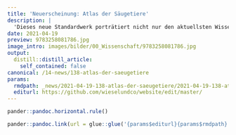 ```yaml
---
title: 'Neuerscheinung: Atlas der Säugetiere'
description: |
  'Dieses neue Standardwerk porträtiert nicht nur den aktuellsten Wissensstand über die 99 Säugetierarten der Schweiz und Liechtensteins.Auch die Biologie und Erforschung der Säuger wird thematisiert, die Ökologische Infrastruktur in den Fokus gestellt und vieles mehr.Vom Mauswiesel zum Braunbären über die Schabrackenspitzmaus zum Braunen Langohr:Über 70 Autorinnen leisteten ihren wissenschaftlichen Beitrag.Herzliche Gratulation den Herausgebern der Schweizerischen Gesellschaft für Wildtierbiologie und im Speziellen dem Wädenswiler Wildtierbiologen Roland Graf!Zur Lancierung gibt es das Buch bis zum 30. Juni noch mit 20% Rabatt. Haben Sie übrigens schon das "Ballenberg der Wiesel" auf dem Campus Grüental der ZHAW Wädenswil entdeckt? Die möblierte "Seeparzelle" hatte hier ihren ersten prominenten Auftritt.'
date: 2021-04-19
preview: 9783258081786.jpg
image_intro: images/bilder/00_Wissenschaft/9783258081786.jpg
output:
  distill::distill_article:
    self_contained: false
canonical: /14-news/138-atlas-der-saeugetiere
params:
  rmdpath: _news/2021-04-19-138-atlas-der-saeugetiere/2021-04-19-138-atlas-der-saeugetiere.Rmd
  editurl: https://github.com/wieselundco/website/edit/master/
---
```







```r
pander::pandoc.horizontal.rule()

pander::pandoc.link(url = glue::glue('{params$editurl}{params$rmdpath}'),text = 'Artikel bearbeiten')
```

<!--http://wieselundco.ch/14-news/138-atlas-der-saeugetiere-->
